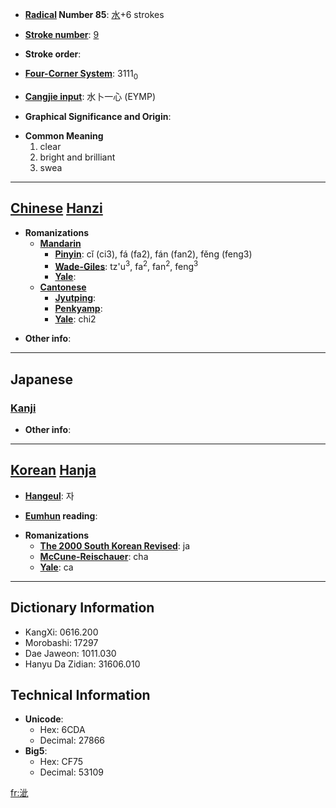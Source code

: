 * '''[[Wiktionary:Chinese radical index| Radical]] Number 85''': [[Wiktionary:Chinese radical index 水|水]]+6 strokes

* '''[[Wiktionary:Chinese total strokes index|Stroke number]]''': [[Wiktionary:Chinese total strokes index 9|9]]

* '''Stroke order''': 

* '''[[Wiktionary:Chinese four corner index|Four-Corner System]]''': 3111<sub>0</sub>

* '''[[Wiktionary:Chinese Cangjie index|Cangjie input]]''': 水卜一心 (EYMP)

* '''Graphical Significance and Origin''': 

* '''Common Meaning'''
*#clear
*# bright and brilliant
*# swea


----

== [[Chinese]] [[Hanzi]] ==

* '''Romanizations'''
** '''[[Mandarin]]'''
*** '''[[Pinyin]]''': cǐ (ci3), fá (fa2), fán (fan2), fěng (feng3)
*** '''[[Wade-Giles]]''': tz'u<sup>3</sup>, fa<sup>2</sup>, fan<sup>2</sup>, feng<sup>3</sup>
*** '''[[Yale]]''': 
** '''[[Cantonese]]'''
*** '''[[Jyutping]]''':
*** '''[[Penkyamp]]''': 
*** '''[[Yale]]''': chi2

* '''Other info''': 

----

==Japanese==
===[[Kanji]]===
{{kanji|on readings=[[せい]] (sei), [[さい]] (sai), [[し]] (shi)|kun readings=[[きよい]] (kiyoi)}}

* '''Other info''':  

----

== [[Korean]] [[Hanja]] ==

* '''[[Hangeul]]''': 자

* '''[[Eumhun]] reading''': 

* '''Romanizations'''
** '''[[The 2000 South Korean Revised Romanization|The 2000 South Korean Revised]]''': ja
** '''[[McCune-Reischauer]]''': cha
** '''[[Yale]]''': ca

----

== Dictionary Information ==

* KangXi: 0616.200
* Morobashi: 17297
* Dae Jaweon: 1011.030
* Hanyu Da Zidian: 31606.010

== Technical Information ==

* '''Unicode''':
** Hex: 6CDA
** Decimal: 27866
* '''Big5''':
** Hex: CF75
** Decimal: 53109

[[fr:泚]]